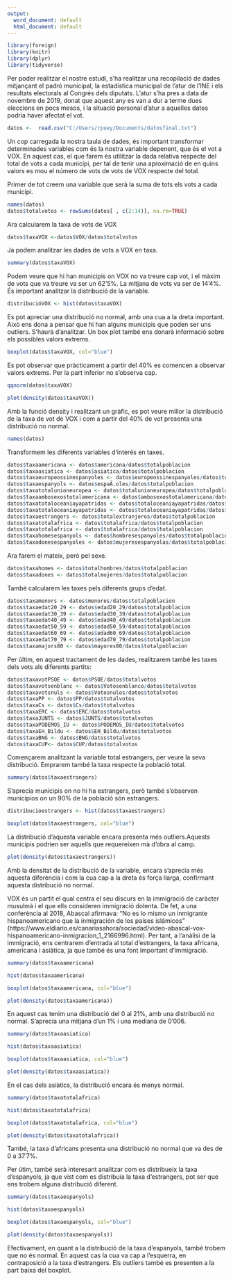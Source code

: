 ```yaml
---
output:
  word_document: default
  html_document: default
---
```

```r
library(foreign)
library(knitr)
library(dplyr)
library(tidyverse)
```



Per poder realitzar el nostre estudi, s'ha realitzar una recopilació de dades mitjançant el padró municipal, la estadística municipal de l'atur de l'INE i els resultats electorals al Congrés dels diputats. L'atur s'ha pres a data de novembre de 2019, donat que aquest any es van a dur a terme dues eleccions en pocs mesos, i la situació personal d'atur a aquelles dates podria haver afectat el vot. 

```r
datos <-  read.csv("C:/Users/rpuey/Documents/datosfinal.txt")
```

Un cop carregada la nostra taula de dades, és important transformar determinades variables com és la nostra variable depenent, que és el vot a VOX. En aquest cas, el que farem és utilitzar la dada relativa respecte del total de vots a cada municipi, per tal de tenir una aproximació de en quins valors es mou el número de vots de vots de VOX respecte del total. 

Primer de tot creem una variable que serà la suma de tots els vots a cada municipi.

```r
names(datos)
datos$totalvotos <- rowSums(datos[ , c(2:14)], na.rm=TRUE)
```
Ara calcularem la taxa de vots de VOX
```r
datos$taxaVOX <-datos$VOX/datos$totalvotos
```
Ja podem analitzar les dades de vots a VOX en taxa.
```r
summary(datos$taxaVOX)
```
Podem veure que hi han municipis on VOX no va treure cap vot, i el màxim de vots que va treure va ser un 62'5%. La mitjana de vots va ser de 14'4%. És important analitzar la distribució de la variable.

```r
distribucióVOX <- hist(datos$taxaVOX)
```
Es pot apreciar una distribució no normal, amb una cua a la dreta important. Això ens dona a pensar que hi han alguns municipis que poden ser uns outliers. S'haurà d'analitzar. 
Un box plot també ens donarà informació sobre els possibles valors extrems.
```r
boxplot(datos$taxaVOX, col="blue")
```
Es pot observar que pràcticament a partir del 40% es comencen a observar valors extrems. Per la part inferior no s'observa cap. 

```r
qqnorm(datos$taxaVOX)
```
```r
plot(density(datos$taxaVOX))
```
Amb la funció density i realitzant un gràfic, es pot veure millor la distribució de la taxa de vot de VOX i com a partir del 40% de vot presenta una distribució no normal. 
```r
names(datos)
```
Transformem les diferents variables d'interés en taxes.


```r
datos$taxaamericana <- datos$americana/datos$totalpoblacion
datos$taxaasiatica <- datos$asiatica/datos$totalpoblacion
datos$taxaeuropeossinespanyoles <- datos$europeossinespanyoles/datos$totalpoblacion
datos$taxaespanyols <- datos$espaÃ.oles/datos$totalpoblacion
datos$taxatotalunioneuropea <- datos$totalunioneuropea/datos$totalpoblacion
datos$taxaambosexostotalamericana <- datos$ambosexostotalamericana/datos$totalpoblacion
datos$taxatotaloceaniayapatridas <- datos$totaloceaniayapatridas/datos$totalpoblacion
datos$taxatotaloceaniayapatridas <- datos$totaloceaniayapatridas/datos$totalpoblacion
datos$taxaestrangers <- datos$totalextranjeros/datos$totalpoblacion
datos$taxatotalafrica <- datos$totalafrica/datos$totalpoblacion
datos$taxatotalafrica <- datos$totalafrica/datos$totalpoblacion
datos$taxahomesespanyols <- datos$hombresespanyoles/datos$totalpoblacion
datos$taxadonesespanyoles <- datos$mujeresespanyolas/datos$totalpoblacion
```

Ara farem el mateix, però pel sexe.
```r
datos$taxahomes <- datos$totalhombres/datos$totalpoblacion
datos$taxadones <- datos$totalmujeres/datos$totalpoblacion
```
També calcularem les taxes pels diferents grups d'edat.

```r
datos$taxamenors <- datos$menores/datos$totalpoblacion
datos$taxaedat20_29 <- datos$edad20_29/datos$totalpoblacion
datos$taxaedat30_39 <- datos$edad30_39/datos$totalpoblacion
datos$taxaedat40_49 <- datos$edad40_49/datos$totalpoblacion
datos$taxaedat50_59 <- datos$edad50_59/datos$totalpoblacion
datos$taxaedat60_69 <- datos$edad60_69/datos$totalpoblacion
datos$taxaedat70_79 <- datos$edad70_79/datos$totalpoblacion
datos$taxamajors80 <- datos$mayores80/datos$totalpoblacion
```
Per últim, en aquest tractament de les dades, realitzarem també les taxes dels vots als diferents partits:

```r
datos$taxavotPSOE <- datos$PSOE/datos$totalvotos
datos$taxavotsenblanc <- datos$Votosenblanco/datos$totalvotos
datos$taxavotsnuls <- datos$Votosnulos/datos$totalvotos
datos$taxaPP <- datos$PP/datos$totalvotos
datos$taxaCs <- datos$Cs/datos$totalvotos
datos$taxaERC <- datos$ERC/datos$totalvotos
datos$taxaJUNTS <- datos$JUNTS/datos$totalvotos
datos$taxaPODEMOS_IU <- datos$PODEMOS_IU/datos$totalvotos
datos$taxaEH_Bildu <- datos$EH_Bildu/datos$totalvotos
datos$taxaBNG <- datos$BNG/datos$totalvotos
datos$taxaCUP<- datos$CUP/datos$totalvotos
```


Començarem analitzant la variable total estrangers, per veure la seva distribució. Emprarem també la taxa respecte la població total. 
```r
summary(datos$taxaestrangers)
```
S'aprecia municipis on no hi ha estrangers, però també s'observen municipios on un 90% de la població són estrangers.

```r
distribucioestrangers <- hist(datos$taxaestrangers)
```
```r
boxplot(datos$taxaestrangers, col="blue")
```
La distribució d'aquesta variable encara presenta més outliers.Aquests municipis podrien ser aquells que requereixen mà d'obra al camp. 


```r
plot(density(datos$taxaestrangers))
```

Amb la densitat de la distribució de la variable, encara s'aprecia més aquesta diferència i com la cua cap a la dreta és força llarga, confirmant aquesta distribució no normal. 

VOX és un partit el qual centra el seu discurs en la immigració de caràcter musulmà i el que ells consideren immigració dolenta. De fet, a una conferència al 2018, Abascal afirmava: “No es lo mismo un inmigrante hispanoamericano que la inmigración de los países islámicos” (https://www.eldiario.es/canariasahora/sociedad/video-abascal-vox-hispanoamericano-inmigracion_1_2166996.html). Per tant, a l'anàlisi de la immigració, ens centrarem d'entrada al total d'estrangers, la taxa africana, americana i asiàtica, ja que també és una font important d'immigració. 
```r
summary(datos$taxaamericana)
```
```r
hist(datos$taxaamericana)
```

```r
boxplot(datos$taxaamericana, col="blue")
```

```r
plot(density(datos$taxaamericana))
```
En aquest cas tenim una distribució del 0 al 21%, amb una distribució no normal. S'aprecia una mitjana d'un 1% i una mediana de 0'006.

```r
summary(datos$taxaasiatica)
```
```r
hist(datos$taxaasiatica)
```
```r
boxplot(datos$taxaasiatica, col="blue")
```
```r
plot(density(datos$taxaasiatica))
```
En el cas dels asiàtics, la distribució encara és menys normal.
```r
summary(datos$taxatotalafrica)
```

```r
hist(datos$taxatotalafrica)
```
```r
boxplot(datos$taxatotalafrica, col="blue")
```
```r
plot(density(datos$taxatotalafrica))
```

També, la taxa d'africans presenta una distribució no normal que va des de 0 a 37'7%.

Per útim, també serà interesant analitzar com es distribueix la taxa d'espanyols, ja que vist com es distribuia la taxa d'estrangers, pot ser que ens trobem alguna distribució diferent.

```r
summary(datos$taxaespanyols)
```
```r
hist(datos$taxaespanyols)
```
```r
boxplot(datos$taxaespanyols, col="blue")
```
```r
plot(density(datos$taxaespanyols))
```

Efectivament, en quant a la distribució de la taxa d'espanyols, també trobem que no és normal. En aquest cas la cua va cap a l'esquerra, en contraposició a la taxa d'estrangers. Els outliers també es presenten a la part baixa del boxplot. 



